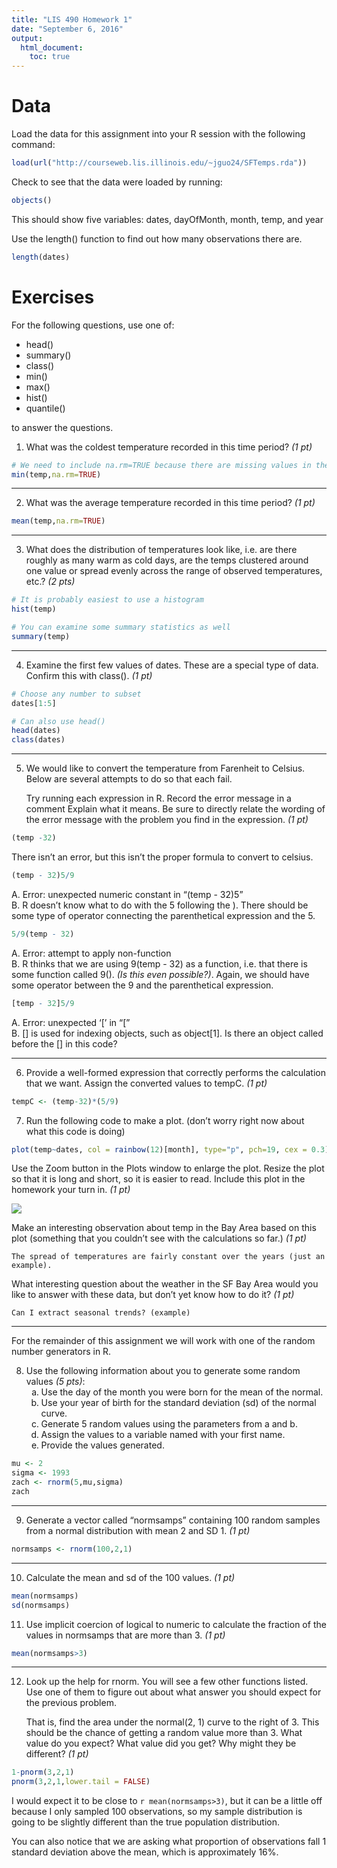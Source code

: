 ```yaml
---
title: "LIS 490 Homework 1"
date: "September 6, 2016"
output:
  html_document:
    toc: true
---
```


# Data
Load the data for this assignment into your R session with the following command:

```r
load(url("http://courseweb.lis.illinois.edu/~jguo24/SFTemps.rda"))
```

Check to see that the data were loaded by running:

```r
objects()
```
This should show five variables: dates, dayOfMonth, month, temp, and year

Use the length() function to find out how many observations there are.
```r
length(dates)
```

# Exercises

For the following questions, use one of:

  * head()
  * summary()
  * class()
  * min()
  * max()
  * hist()
  * quantile()  
  
to answer the questions.

1. What was the coldest temperature recorded in this time period? *(1 pt)*

```r
# We need to include na.rm=TRUE because there are missing values in the vector. What happens if we omit this?
min(temp,na.rm=TRUE)
```
***

2. What was the average temperature recorded in this time period? *(1 pt)*

```r
mean(temp,na.rm=TRUE)
```
***

3. What does the distribution of temperatures look like, i.e. are there roughly as many warm as cold days, are the temps clustered around one value or spread evenly across the range of observed temperatures, etc.? *(2 pts)*

```r
# It is probably easiest to use a histogram
hist(temp)

# You can examine some summary statistics as well
summary(temp)
```
***

4. Examine the first few values of dates. These are a special type of data. Confirm this with class(). *(1 pt)*

```r
# Choose any number to subset
dates[1:5]

# Can also use head()
head(dates)
class(dates)
```
***

5. We would like to convert the temperature from Farenheit to Celsius. Below are several attempts to do so that each fail. 

    Try running each expression in R. 
    Record the error message in a comment
    Explain what it means. 
    Be sure to directly relate the wording of the error message with the problem you find in the expression.
*(1 pt)*

```r
(temp -32)
```
There isn't an error, but this isn't the proper formula to convert to celsius.

```r
(temp - 32)5/9
```

A. Error: unexpected numeric constant in "(temp - 32)5"  
B. R doesn't know what to do with the 5 following the ). There should be some type of operator connecting the parenthetical expression and the 5.  

```r
5/9(temp - 32)
```

A. Error: attempt to apply non-function  
B. R thinks that we are using 9(temp - 32) as a function, i.e. that there is some function called 9(). *(Is this even possible?)*. Again, we should have some operator between the 9 and the parenthetical expression. 

```r
[temp - 32]5/9
```

A. Error: unexpected '[' in "["  
B. [] is used for indexing objects, such as object[1]. Is there an object called before the [] in this code?

***
6. Provide a well-formed expression that correctly performs the calculation that we want. Assign the converted values to tempC. *(1 pt)*

```r
tempC <- (temp-32)*(5/9)
```

7. Run the following code to make a plot. (don't worry right now about what this code is doing)

```r
plot(temp~dates, col = rainbow(12)[month], type="p", pch=19, cex = 0.3)
```

Use the Zoom button in the Plots window to enlarge the plot.
Resize the plot so that it is long and short, so it is easier to read.
Include this plot in the homework your turn in. *(1 pt)*

![](/home/zach/Documents/School/LIS490/hw1/hw1_zoom.png)

Make an interesting observation about temp in the Bay Area based on this plot (something that you couldn't see with the calculations so far.) *(1 pt)*

```
The spread of temperatures are fairly constant over the years (just an example).
```

What interesting question about the weather in the SF Bay Area would you like to answer with these data, but don't yet know how to do it? *(1 pt)*

```
Can I extract seasonal trends? (example)
```
***

For the remainder of this assignment we will work with one of the random number generators in R.


8. Use the following information about you to generate some random values *(5 pts)*:  
    a. Use the day of the month you were born for the mean of the normal.
    b.	Use your year of birth for the standard deviation (sd) of the normal curve.
    c.	Generate 5 random values using the parameters from a and b.
    d.	Assign the values to a variable named with your first name.
    e.	Provide the values generated.

```r
mu <- 2
sigma <- 1993
zach <- rnorm(5,mu,sigma)
zach
```

***
9. Generate a vector called "normsamps" containing 100 random samples from a normal distribution with mean 2 and SD 1. *(1 pt)*

```r
normsamps <- rnorm(100,2,1)
```

***
10. Calculate the mean and sd of the 100 values. *(1 pt)*

```r
mean(normsamps)
sd(normsamps)
```

11. Use implicit coercion of logical to numeric to calculate the fraction of the values in normsamps that are more than 3. *(1 pt)*

```r
mean(normsamps>3)
```

***
12. Look up the help for rnorm. You will see a few other functions listed. Use one of them to figure out about what answer you should expect for the previous problem.

    That is, find the area under the normal(2, 1) curve to the right of 3.  This should be the chance of getting a random value more than 3. What value do you expect? What value did you get? Why might they be different? *(1 pt)*

```r
1-pnorm(3,2,1)
pnorm(3,2,1,lower.tail = FALSE)
```

I would expect it to be close to `r mean(normsamps>3)`, but it can be a little off because I only sampled 100 observations, so my sample distribution is going to be slightly different than the true population distribution.

You can also notice that we are asking what proportion of observations fall 1 standard deviation above the mean, which is approximately 16%.